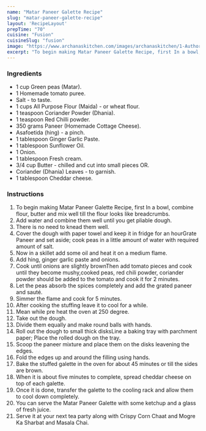 ---
name: "Matar Paneer Galette Recipe"
slug: "matar-paneer-galette-recipe"
layout: 'RecipeLayout'
prepTime: "70"
cuisine: "Fusion"
cuisineSlug: "fusion"
image: "https://www.archanaskitchen.com/images/archanaskitchen/1-Author/Karthika_Gopalakrishnan/Matar_Paneer_Galette.jpg"
excerpt: "To begin making Matar Paneer Galette Recipe, first In a bowl, combine flour, butter and mix well till the flour looks like breadcrumbs"
---

### Ingredients

- 1 cup Green peas (Matar).
- 1 Homemade tomato puree.
- Salt - to taste.
- 1 cups All Purpose Flour (Maida) - or wheat flour.
- 1 teaspoon Coriander Powder (Dhania).
- 1 teaspoon Red Chilli powder.
- 350 grams Paneer (Homemade Cottage Cheese).
- Asafoetida (hing) - a pinch.
- 1 tablespoon Ginger Garlic Paste.
- 1 tablespoon Sunflower Oil.
- 1 Onion.
- 1 tablespoon Fresh cream.
- 3/4 cup Butter - chilled and cut into small pieces OR.
- Coriander (Dhania) Leaves - to garnish.
- 1 tablespoon Cheddar cheese.

### Instructions

1. To begin making Matar Paneer Galette Recipe, first In a bowl, combine flour, butter and mix well till the flour looks like breadcrumbs.
1. Add water and combine them well until you get pliable dough.
1. There is no need to knead them well.
1. Cover the dough with paper towel and keep it in fridge for an hourGrate Paneer and set aside; cook peas in a little amount of water with required amount of salt.
1. Now in a skillet add some oil and heat it on a medium flame.
1. Add hing, ginger garlic paste and onions.
1. Cook until onions are slightly brownThen add tomato pieces and cook until they become mushy,cooked peas, red chili powder, coriander powder should be added to the tomato and cook it for 2 minutes.
1. Let the peas absorb the spices completely and add the grated paneer and sauté.
1. Simmer the flame and cook for 5 minutes.
1. After cooking the stuffing leave it to cool for a while.
1. Mean while pre heat the oven at 250 degree.
1. Take out the dough.
1. Divide them equally and make round balls with hands.
1. Roll out the dough to small thick disksLine a baking tray with parchment paper; Place the rolled dough on the tray.
1. Scoop the paneer mixture and place them on the disks leavening the edges.
1. Fold the edges up and around the filling using hands.
1. Bake the stuffed galette in the oven for about 45 minutes or till the sides are brown.
1. When it is about five minutes to complete, spread cheddar cheese on top of each galette.
1. Once it is done, transfer the galette to the cooling rack and allow them to cool down completely.
1. You can serve the Matar Paneer Galette with some ketchup and a glass of fresh juice.
1. Serve it at your next tea party along with Crispy Corn Chaat  and Mogre Ka Sharbat and Masala Chai.

